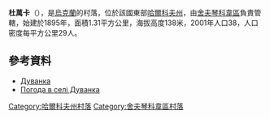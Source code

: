 {{coord|49|32|8|N|37|25|14|E|scale:100000_region:UA|display=title}}

'''杜萬卡'''（{{lang-uk|Дуванка}}），是[[烏克蘭|烏克蘭]]的村落，位於該國東部[[哈爾科夫州|哈爾科夫州]]，由[[舍夫琴科韋區|舍夫琴科韋區]]負責管轄，始建於1895年，面積1.31平方公里，海拔高度138米，2001年人口38，人口密度每平方公里29人。

==參考資料==
* [http://w1.c1.rada.gov.ua/pls/z7502/A005?rdat1=09.01.2009&rf7571=34263 Дуванка]{{dead link|date=2018年3月 |bot=InternetArchiveBot |fix-attempted=yes }}
* [http://weather.in.ua/ua/har'kovskaja/7463 Погода в селі Дуванка]{{Wayback|url=http://weather.in.ua/ua/har%27kovskaja/7463 |date=20160323025409 }}

{{DEFAULTSORT:Дуванка}}
[[Category:哈爾科夫州村落|Category:哈爾科夫州村落]]
[[Category:舍夫琴科韋區村落|Category:舍夫琴科韋區村落]]


{{Kharkiv-geo-stub}}